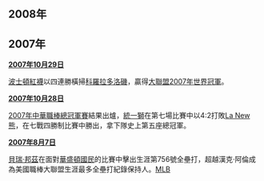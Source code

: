 ==2008年==
==2007年==
'''[[2007年|2007年]][[10月29日|10月29日]]'''

[[波士頓紅襪|波士頓紅襪]]以四連勝橫掃[[科羅拉多洛磯|科羅拉多洛磯]]，贏得[[美國職棒大聯盟|大聯盟]][[2007年|2007年]][[世界大賽_(棒球)|世界冠軍]]。

'''[[2007年|2007年]][[10月28日|10月28日]]'''

[[2007年中華職棒總冠軍賽|2007年中華職棒總冠軍賽]]結果出爐，[[統一獅|統一獅]]在第七場比賽中以4:2打敗[[La_New熊|La New熊]]，在七戰四勝制比賽中勝出，拿下隊史上第五座總冠軍。

'''[[2007年|2007年]][[8月7日|8月7日]]'''

[[貝瑞·邦茲|貝瑞·邦茲]]在面對[[華盛頓國民|華盛頓國民]]的比賽中擊出生涯第756號全壘打，超越漢克·阿倫成為美國職棒大聯盟生涯最多全壘打紀錄保持人。[http://mlb.mlb.com/news/article.jsp?ymd=20070806&content_id=2133618&vkey=news_mlb&fext=.jsp&c_id=mlb MLB]